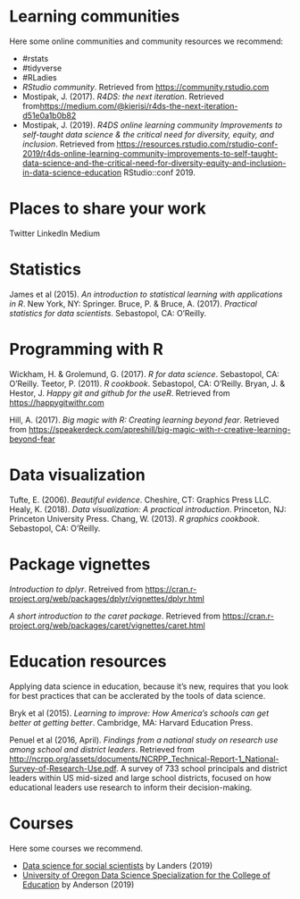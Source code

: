 # Learning communities

Here some online communities and community resources we recommend: 

 - #rstats
 - #tidyverse
 - #RLadies
 - *RStudio community*. Retrieved from [https://community.rstudio.com](https://community.rstudio.com) 
 - Mostipak, J. (2017). *R4DS: the next iteration*. Retrieved from[https://medium.com/@kierisi/r4ds-the-next-iteration-d51e0a1b0b82](https://medium.com/@kierisi/r4ds-the-next-iteration-d51e0a1b0b82)
 - Mostipak, J. (2019). *R4DS online learning community Improvements to self-taught data science & the critical need for diversity, equity, and inclusion*. Retrieved from [https://resources.rstudio.com/rstudio-conf-2019/r4ds-online-learning-community-improvements-to-self-taught-data-science-and-the-critical-need-for-diversity-equity-and-inclusion-in-data-science-education](https://resources.rstudio.com/rstudio-conf-2019/r4ds-online-learning-community-improvements-to-self-taught-data-science-and-the-critical-need-for-diversity-equity-and-inclusion-in-data-science-education) RStudio::conf 2019.

# Places to share your work

Twitter
LinkedIn
Medium 

# Statistics 

James et al (2015). *An introduction to statistical learning with applications in R*. New York, NY: Springer.
Bruce, P. & Bruce, A. (2017). *Practical statistics for data scientists*. Sebastopol, CA: O'Reilly.

# Programming with R

Wickham, H. & Grolemund, G. (2017). *R for data science*. Sebastopol, CA: O'Reilly.
Teetor, P. (2011). *R cookbook*. Sebastopol, CA: O'Reilly.
Bryan, J. & Hestor, J. *Happy git and github for the useR*. Retrieved from [https://happygitwithr.com](https://happygitwithr.com) 

Hill, A. (2017). *Big magic with R: Creating learning beyond fear*. Retrieved from [https://speakerdeck.com/apreshill/big-magic-with-r-creative-learning-beyond-fear](https://speakerdeck.com/apreshill/big-magic-with-r-creative-learning-beyond-fear)

# Data visualization 

Tufte, E. (2006). *Beautiful evidence*. Cheshire, CT: Graphics Press LLC. 
Healy, K. (2018). *Data visualization: A practical introduction*. Princeton, NJ: Princeton University Press.
Chang, W. (2013). *R graphics cookbook*. Sebastopol, CA: O'Reilly.

# Package vignettes

*Introduction to dplyr*. Retreived from [https://cran.r-project.org/web/packages/dplyr/vignettes/dplyr.html](https://cran.r-project.org/web/packages/dplyr/vignettes/dplyr.html)

*A short introduction to the caret package*. Retrieved from [https://cran.r-project.org/web/packages/caret/vignettes/caret.html]([https://cran.r-project.org/web/packages/caret/vignettes/caret.html)

# Education resources 

Applying data science in education, because it's new, requires that you look for best practices that can be acclerated by the tools of data science. 

Bryk et al (2015). *Learning to improve: How America's schools can get better at getting better*. Cambridge, MA: Harvard Education Press. 

Penuel et al (2016, April). *Findings from a national study on research use among school and district leaders*. Retrieved from [http://ncrpp.org/assets/documents/NCRPP_Technical-Report-1_National-Survey-of-Research-Use.pdf](http://ncrpp.org/assets/documents/NCRPP_Technical-Report-1_National-Survey-of-Research-Use.pdf). A survey of 733 school principals and district leaders within US mid-sized and large school districts, focused on how educational leaders use research to inform their decision-making.

# Courses

Here some courses we recommend.

  - [Data science for social scientists](http://datascience.tntlab.org/) by
    Landers (2019)
  - [University of Oregon Data Science Specialization for the College of
    Education](https://github.com/uo-datasci-specialization) by Anderson (2019)